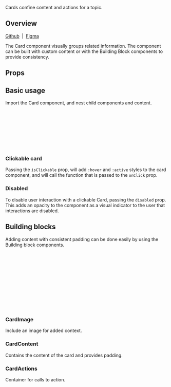 
<Meta of={CardStories} />

<Title>Card</Title>

<Subtitle>Cards confine content and actions for a topic.</Subtitle>

<Canvas of={CardStories.Default} />

## Overview

[Github](https://github.com/recondesigns/be-ubiquitous/tree/main/src/components/Card)
&nbsp;|&nbsp;
[Figma](https://www.figma.com/design/oEgm5fOGH5sZg86NnViCvo/Components?node-id=80-86&t=biW5RVaCBvNirs7P-1)

The Card component visually groups related information. The component can be built with custom content
or with the Building Block components to provide consistency.

## Props

<ArgTypes />

## Basic usage

Import the Card component, and nest child components and content.

```js
import { Card } from "ubiq-ui"

<Card>
  <div>
    <h4>Custom content</h4>
    <p>Lorem ipsum dolor sit amet consectetur adipisicing elit. </p>
  </div>
</Card>
```

### Clickable card

Passing the `isClickable` prop, will add `:hover` and `:active` styles to
the card component, and will call the function that is passed to the `onClick` prop.

<Canvas of={CardStories.IsClickable} />

### Disabled

To disable user interaction with a clickable Card, passing the `disabled` prop. This
adds an opacity to the component as a visual indicator to the user that interactions 
are disabled.

<Canvas of={CardStories.Disabled} />

## Building blocks

Adding content with consistent padding can be done easily by using the Building block components.

```js
import { Card, CardImage, CardContent, CardActions, Button } from "ubiq-ui"

<Card>
  <CardImage src={cardImage.png} alt={imageAltText} />
  <CardContent>
    <h4>Custom content</h4>
    <p>Lorem ipsum dolor sit amet consectetur adipisicing elit. </p>
  </CardContent>
  <CardActions>
    <Button>Learn more</Button>
  </CardActions>
</Card>
```

### CardImage

Include an image for added context.

<Canvas of={CardImageStories.Default} />

### CardContent

Contains the content of the card and provides padding.

<Canvas of={CardContentStories.Default} />

### CardActions

Container for calls to action.

<Canvas of={CardActionsStories.Default} />